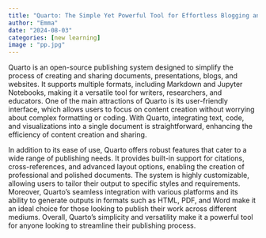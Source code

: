 ```yaml
---
title: "Quarto: The Simple Yet Powerful Tool for Effortless Blogging and Publishing"
author: "Emma"
date: "2024-08-03"
categories: [new learning]
image : "pp.jpg"
---
```


Quarto is an open-source publishing system designed to simplify the process of creating and sharing documents, presentations, blogs, and websites. It supports multiple formats, including Markdown and Jupyter Notebooks, making it a versatile tool for writers, researchers, and educators. One of the main attractions of Quarto is its user-friendly interface, which allows users to focus on content creation without worrying about complex formatting or coding. With Quarto, integrating text, code, and visualizations into a single document is straightforward, enhancing the efficiency of content creation and sharing.

In addition to its ease of use, Quarto offers robust features that cater to a wide range of publishing needs. It provides built-in support for citations, cross-references, and advanced layout options, enabling the creation of professional and polished documents. The system is highly customizable, allowing users to tailor their output to specific styles and requirements. Moreover, Quarto's seamless integration with various platforms and its ability to generate outputs in formats such as HTML, PDF, and Word make it an ideal choice for those looking to publish their work across different mediums. Overall, Quarto's simplicity and versatility make it a powerful tool for anyone looking to streamline their publishing process.








